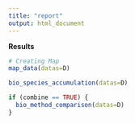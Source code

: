 ```yaml
---
title: "report"
output: html_document
---
```


**Results**

```r
# Creating Map
map_data(datas=D)
```


```r
bio_species_accumulation(datas=D)
```


```r
if (combine == TRUE) {
  bio_method_comparison(datas=D)
}
```
